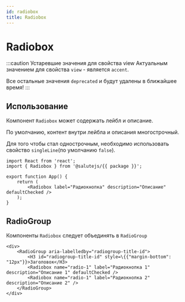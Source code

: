```yaml
---
id: radiobox
title: Radiobox
---
```



# Radiobox
<Description name="Radiobox" />
<PropsTable name="Radiobox" exclude={['css', 'focused']} />

:::caution Устаревшие значения для свойства view
Актуальным значением для свойства `view` - является `accent`. 

Все остальные значения `deprecated` и будут удалены в ближайшее время! 
:::

## Использование
Компонент `Radiobox` может содержать лейбл и описание.

По умолчанию, контент внутри лейбла и описания многострочный. 

Для того чтобы стал однострочным, необходимо использовать свойство `singleLine`(по умолчанию `false`).

```tsx live
import React from 'react';
import { Radiobox } from '@salutejs/{{ package }}';

export function App() {
    return (
        <Radiobox label="Радиокнопка" description="Описание" defaultChecked />
    );
}
```

## RadioGroup
Компоненты `Radiobox` следует объединять в `RadioGroup`

```tsx live
<div>
    <RadioGroup aria-labelledby="radiogroup-title-id">
        <H3 id="radiogroup-title-id" style=\{{"margin-bottom": "12px"}}>Заголовок</H3>
        <Radiobox name="radio-1" label="Радиокнопка 1" description="Описание 1" defaultChecked />
        <Radiobox name="radio-1" label="Радиокнопка 2" description="Описание 2" />
    </RadioGroup>
</div>
```
